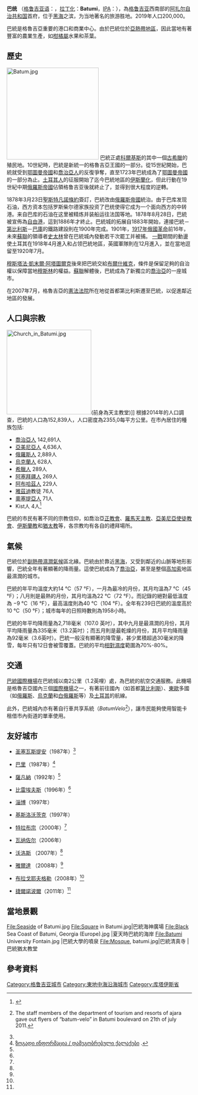 {{noteTA
|1=zh-cn:阿扎尔; zh-hk:阿扎爾; zh-tw:阿查拉;
|2=zh-cn:第比利斯; zh-tw:提比里斯;
|3=zh-cn:格鲁吉亚; zh-hk:格魯吉亞; zh-tw:喬治亞; zh-sg:格鲁吉亚
}}
{{otheruse|subject=一座格鲁吉亚的城市|other=一个以此为简称的国际组织|巴黎统筹委员会}}
{{Infobox settlement
|official_name = 巴统 <br/> ბათუმი
|name_local = ბათუმი
|image_skyline = City of Batumi, Georgia.jpg
|image_caption = 巴統城市景觀
|imagesize = 290px
| image_flag              = Flag of Batumi.svg
| flag_alt                =
| image_seal              =
| seal_alt                =
| image_shield            =Batumi COA.JPG
| shield_alt              =
|pushpin_map = Georgia (country)
|pushpin_mapsize = 290
|pushpin_map2 = Adjara
|pushpin_mapsize2 = 290
|pushpin_map_caption = 巴統在喬治亞的位置
|coordinates_region = GE
|subdivision_type = 國家
|subdivision_name = {{GEO}}
|subdivision_type1 = 自治共和國
|subdivision_name1 = {{Flagicon image|Flag_of_Adjara.svg|size=23px}} [[阿扎爾自治共和國|阿扎爾自治共和國]]
|leader_title = 市長
|leader_name = Archil Chikovani
|area_magnitude = 1 E9
|area_total_km2 = 64.9
|area_land_km2 =
|area_water_km2 =
|population_as_of = 2019
|population_footnotes =
|population_total = 200,000
|population_metro =
|population_density_km2 =
|timezone = 格魯吉亞時間
|utc_offset = +4
|timezone_DST = <!-- No DST in Georgia since 2005 -->
|utc_offset_DST =
|latd=41 |latm=39 |lats=0 |latNS=N
|longd=41 |longm=39 |longs=0 |longEW=E
|elevation_m = 3
|website =[http://www.batumi.ge/en/ www.batumi.ge]
|footnotes =
}}

'''巴统''' （[[格鲁吉亚语|格鲁吉亚语]]：'''{{lang|ka|ბათუმი}}'''，[[罗马化|拉丁化]]：'''Batumi'''，[[國際音標|IPA]]：{{IPA-ka|bɑtʰumi||}}），為[[格鲁吉亚|格鲁吉亚]]西南部的[[阿扎尔|阿扎尔自治共和国]]首府，位于[[黑海|黑海]]之滨，为当地著名的旅游胜地。2019年人口200,000。

巴統是格魯吉亞重要的港口和商業中心。由於巴統位於[[亞熱帶地區|亞熱帶地區]]，因此當地有著豐富的農業生產，如[[柑橘屬|柑橘屬]]水果和茶葉。

==歷史==
[[File:Batum.jpg|250px]]
巴統正處[[科爾基斯|科爾基斯]]的其中一個[[古希臘|古希臘]]的殖民地。10世紀時，巴統是新統一的格魯吉亞王國的一部分。從15世紀開始，巴統就受到[[鄂圖曼帝國|鄂圖曼帝國]]和[[喬治亞人|喬治亞人]]的反復爭奪，直至1723年巴統成為了[[鄂圖曼帝國|鄂圖曼帝國]]的一部分為止。[[土耳其人|土耳其人]]的征服開始了迄今巴統地區的[[伊斯蘭化|伊斯蘭化]]，但此行動在19世紀中期[[俄羅斯帝國|俄羅斯帝國]]佔領格鲁吉亚後就終止了，並得到很大程度的逆轉。

1878年3月23日[[聖斯特凡諾條約|聖斯特凡諾條約]]簽訂，巴統改由[[俄羅斯帝國|俄羅斯帝國]]統治。由于巴库发现石油，西方资本包括罗斯柴尔德家族投资了巴统使得它成为一个面向西方的中转港。来自巴库的石油在这里被精炼并装船运往法国等地。1878年8月28日，巴統被宣佈為[[自由港|自由港]]，這到1886年才終止。巴統城的拓展自1883年開始，連接巴統－[[第比利斯|第比利斯]]－[[巴庫|巴庫]]的鐵路建設則在1900年完成。1901年，[[1917年俄國革命|1917年俄國革命]]前16年，未來[[蘇聯|蘇聯]]的領導者[[史太林|史太林]]曾在巴統城內發動若干次罷工并被捕。
[[一戰|一戰]]期間的動盪使土耳其在1918年4月進入和占领巴統地區，英國軍隊則在12月進入，並在當地逗留至1920年7月。

[[穆斯塔法·凱末爾·阿塔圖爾克|穆斯塔法·凱末爾·阿塔圖爾克]]後來把巴統交給[[布爾什維克|布爾什維克]]，條件是保留足夠的自治權以保障當地[[穆斯林|穆斯林]]的權益。[[蘇聯|蘇聯]]解體後，巴統成為了新獨立的[[喬治亞|喬治亞]]的一座城市。 

在2007年7月，格魯吉亞的[[憲法法院|憲法法院]]所在地從首都第比利斯遷至巴統，以促進鄰近地區的發展。

==人口與宗教==
[[File:Church_in_Batumi.jpg|230px]](前身為天主教堂)]]
根據2014年的人口調查，巴統的人口為152,839人，人口密度為2355,0每平方公里。在市內居住的種族包括:
*[[喬治亞人|喬治亞人]] 142,691人
*[[亞美尼亞人|亞美尼亞人]] 4,636人
*[[俄羅斯人|俄羅斯人]] 2,889人
*[[烏克蘭人|烏克蘭人]] 628人
*[[希臘人|希臘人]] 289人
*[[阿塞拜疆人|阿塞拜疆人]] 269人
*[[阿布哈茲人|阿布哈茲人]] 229人
*[[雅茲迪|雅茲迪]]教徒 76人
*[[奧塞提亞人|奧塞提亞人]] 71人
*Kist人  4人<ref>{{Cite web |url=http://pop-stat.mashke.org/georgia-ethnic-loc2014.htm |title=georgia-ethnic-2014 |access-date=2020-11-05 |archive-date=2018-11-04 |archive-url=https://web.archive.org/web/20181104125931/http://pop-stat.mashke.org/georgia-ethnic-loc2014.htm |dead-url=no }}</ref>

巴統的市民有著不同的宗教信仰，如喬治亞[[正教會|正教會]]、[[羅馬天主教|羅馬天主教]]、[[亞美尼亞使徒教會|亞美尼亞使徒教會]]、[[伊斯蘭教|伊斯蘭教]]和[[猶太教|猶太教]]等，各宗教均有各自的禮拜場所。

== 氣候 ==
巴統位於[[副熱帶濕潤氣候|副熱帶濕潤氣候]]區北緣。巴統由於靠近[[黑海|黑海]]，又受到鄰近的山脈等地形影響，巴統全年有著顯著的降雨量。這使巴統成為了[[喬治亞|喬治亞]]，甚至是整個[[高加索|高加索]]地區最濕潤的城市。

巴統的年平均溫度大約14 °C（57 °F），一月為最冷的月份，其月均溫為7 °C（45 °F）；八月則是最熱的月份，其月均溫為22 °C（72 °F）。而記錄的絕對最低溫度為
−9 °C（16 °F），最高溫度則為40 °C（104 °F）。全年有239日巴統的溫度高於10 °C（50 °F）；城市每年的日照時數則為1958小時。

巴統的年平均降雨量為2,718毫米（107.0 英吋），其中九月是最濕潤的月份，其月平均降雨量為335毫米（13.2英吋）；而五月則是最乾燥的月份，其月平均降雨量為92毫米（3.6英吋）。巴統一般沒有顯著的降雪量，甚少累積超過30毫米的降雪，每年只有12日會被雪覆蓋。巴統的平均[[相對濕度|相對濕度]]範圍為70%-80%。
{{Infobox Weather
|location = 巴統
|metric_first = Yes
|single_line = Yes
|Jan_REC_Hi_°C = 23
|Feb_REC_Hi_°C = 26
|Mar_REC_Hi_°C = 28
|Apr_REC_Hi_°C = 32
|May_REC_Hi_°C = 33
|Jun_REC_Hi_°C = 36
|Jul_REC_Hi_°C = 40
|Aug_REC_Hi_°C = 32
|Sep_REC_Hi_°C = 34
|Oct_REC_Hi_°C = 31
|Nov_REC_Hi_°C = 30
|Dec_REC_Hi_°C = 28
|year_REC_Hi_°C = 40
|Jan_Hi_°C = 10
|Feb_Hi_°C = 11
|Mar_Hi_°C = 12
|Apr_Hi_°C = 16
|May_Hi_°C = 19
|Jun_Hi_°C = 23
|Jul_Hi_°C = 26
|Aug_Hi_°C = 26
|Sep_Hi_°C = 23
|Oct_Hi_°C = 19
|Nov_Hi_°C = 16
|Dec_Hi_°C = 12
|year_Hi_°C = 18
|Jan_MEAN_°C = 7
|Feb_MEAN_°C = 7
|Mar_MEAN_°C = 9
|Apr_MEAN_°C = 12
|May_MEAN_°C = 16
|Jun_MEAN_°C = 20
|Jul_MEAN_°C = 22
|Aug_MEAN_°C = 22
|Sep_MEAN_°C = 20
|Oct_MEAN_°C = 16
|Nov_MEAN_°C = 12
|Dec_MEAN_°C = 9
|year_MEAN_°C = 14.3
|Jan_Lo_°C = 4
|Feb_Lo_°C = 4
|Mar_Lo_°C = 5
|Apr_Lo_°C = 9
|May_Lo_°C = 13
|Jun_Lo_°C = 17
|Jul_Lo_°C = 19
|Aug_Lo_°C = 19
|Sep_Lo_°C = 16
|Oct_Lo_°C = 13
|Nov_Lo_°C = 9
|Dec_Lo_°C = 6
|year_Lo_°C = 12
|Jan_REC_Lo_°C = -5
|Feb_REC_Lo_°C = -7
|Mar_REC_Lo_°C = -5
|Apr_REC_Lo_°C = 1
|May_REC_Lo_°C = 5
|Jun_REC_Lo_°C = 6
|Jul_REC_Lo_°C = 11
|Aug_REC_Lo_°C = 7
|Sep_REC_Lo_°C = 10
|Oct_REC_Lo_°C = 1
|Nov_REC_Lo_°C = 1
|Dec_REC_Lo_°C = -6
|year_REC_Lo_°C = -7
|Jan_Precip_mm = 281
|Feb_Precip_mm = 228
|Mar_Precip_mm = 174
|Apr_Precip_mm = 122
|May_Precip_mm = 92
|Jun_Precip_mm = 163
|Jul_Precip_mm = 182
|Aug_Precip_mm = 255
|Sep_Precip_mm = 335
|Oct_Precip_mm = 306
|Nov_Precip_mm = 304
|Dec_Precip_mm = 276
|year_Precip_mm = 2718
|source 1 = weatherbase.com<ref name="weatherbase">{{cite web |url = http://www.weatherbase.com/weather/weather.php3?s=48473&refer=&units=us |title = Weatherbase |accessdate = April 6, 2009 |archive-date = 2020-04-06 |archive-url = https://web.archive.org/web/20200406234146/http://www.weatherbase.com/weather/weather.php3?s=48473&refer=&units=us |dead-url = no }}</ref>
|accessdate2 = 
}}

==交通==


[[巴統國際機場|巴統國際機場]]在巴統城以南2公里（1.2英哩）處，為巴統的航空交通服務。此機場是格魯吉亞國內三個[[國際機場|國際機場]]之一，有著前往國內（如首都[[第比利斯|第比利斯]]）、[[東歐|東歐]]多國（如[[俄羅斯|俄羅斯]]、[[烏克蘭|烏克蘭]]和[[白俄羅斯|白俄羅斯]]等）及[[土耳其|土耳其]]的航線。

此外，巴統城內亦有著自行車共享系統（''BatumVelo''<ref>{{cite web |url=http://www.visitbatumi.travel/index.php?a=main&pid=598&lang=eng |title=存档副本 |accessdate=2012-04-29 |deadurl=yes |archiveurl=https://web.archive.org/web/20120426061802/http://www.visitbatumi.travel/index.php?a=main&pid=598&lang=eng |archivedate=2012-04-26 }} The  staff  members of the department of tourism and resorts of ajara gave out flyers of “batum-velo” in Batumi boulevard on 21th of july 2011.</ref>），讓市民能夠使用智能卡租借市內街道的單車使用。

== 友好城市 ==
* {{SPA}} [[圣塞瓦斯提安|圣塞瓦斯提安]]（1987年）<ref name="brothct"/>
* {{ITA}} [[巴里|巴里]]（1987年）<ref name="brothct">[http://www.batumi.ge/ge/?page=show&sec=32 ზოგადი ინფორმაცია / დამეგობრებული ქალაქები] {{Wayback|url=http://www.batumi.ge/ge/?page=show&sec=32 |date=20111001013130 }}.{{ref-ka}}</ref>
* {{USA}} [[薩凡納|薩凡納]]（1992年）<ref name="brothct"/>
* {{GRE}} [[比雷埃夫斯|比雷埃夫斯]]（1996年）<ref name="brothct"/>
* {{PRC}} [[淄博|淄博]]（1997年）
* {{RUS}} [[基斯洛沃茨克|基斯洛沃茨克]]（1997年）
* {{TUR}} [[特拉布宗|特拉布宗]]（2000年）<ref name="brothct"/>
* {{ARM}} [[瓦纳佐尔|瓦纳佐尔]]（2006年）
* {{GRE}} [[沃洛斯|沃洛斯]] （2007年）<ref name="brothct"/>
* {{UKR}} [[雅爾達|雅爾達]] （2008年）<ref name="brothct"/>
* {{BUL}} [[布拉戈耶夫格勒|布拉戈耶夫格勒]]（2008年）<ref name="brothct"/>
* {{UKR}} [[捷爾諾波爾|捷爾諾波爾]]（2011年）<ref name="brothct"/>

==當地景觀==
<gallery>

File:Seaside of Batumi.jpg
File:Square in Batumi.jpg|巴統海神廣場
File:Black Sea Coast of Batumi, Georgia (Europe).jpg |夏天時巴統的海岸
File:Batumi University Fontain.jpg |巴統大學的噴泉
File:Mosque, batumi.jpg|巴統清真寺
|巴統猶太教堂
</gallery>

==參考資料==
<references/> 

{{coord|41|39|N|41|39|E|type:city|display=title}}

{{Authority control}}
[[Category:格鲁吉亚城市|Category:格鲁吉亚城市]]
[[Category:東地中海沿海城市|Category:東地中海沿海城市]]
[[Category:库塔伊斯省|Category:库塔伊斯省]]